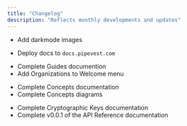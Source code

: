 ```yaml
---
title: "Changelog"
description: "Reflects monthly developments and updates"
---
```


<Update label="December 2024" description="v0.0.5">

- Add darkmode images

</Update>

<Update label="December 2024" description="v0.0.4">

- Deploy docs to `docs.pipevest.com`

</Update>

<Update label="December 2024" description="v0.0.3">

- Complete Guides documention
- Add Organizations to Welcome menu

</Update>

<Update label="December 2024" description="v0.0.2">

- Complete Concepts documentation
- Complete Concepts diagrams

</Update>

<Update label="November 2024" description="v0.0.1">

- Complete Cryptographic Keys documentation
- Complete v0.0.1 of the API Reference documentation

</Update>

